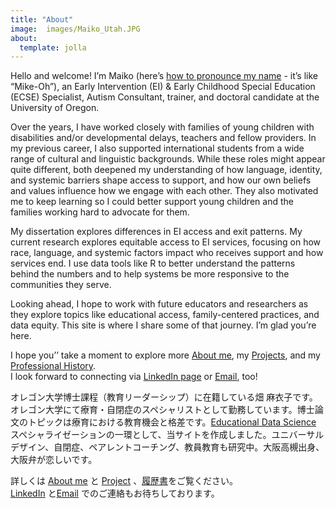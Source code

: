 ```yaml
---
title: "About"
image:  images/Maiko_Utah.JPG
about:
  template: jolla
---
```


Hello and welcome! I'm Maiko (here's [how to pronounce my name](https://namedrop.io/maikohata) - it's like "Mike-Oh"), an Early Intervention (EI) & Early Childhood Special Education (ECSE) Specialist, Autism Consultant, trainer, and doctoral candidate at the University of Oregon.

Over the years, I have worked closely with families of young children with disabilities and/or developmental delays, teachers and fellow providers. In my previous career, I also supported international students from a wide range of cultural and linguistic backgrounds. While these roles might appear quite different, both deepened my understanding of how language, identity, and systemic barriers shape access to support, and how our own beliefs and values influence how we engage with each other. They also motivated me to keep learning so I could better support young children and the families working hard to advocate for them.

My dissertation explores differences in EI access and exit patterns. My current research explores equitable access to EI services, focusing on how race, language, and systemic factors impact who receives support and how services end. I use data tools like R to better understand the patterns behind the numbers and to help systems be more responsive to the communities they serve.

Looking ahead, I hope to work with future educators and researchers as they explore topics like educational access, family-centered practices, and data equity. This site is where I share some of that journey. I’m glad you’re here.

I hope you'' take a moment to explore more [About me](about.html), my [Projects](posts.html), and my [Professional History](images/Maiko%20Hata%20CV%2025.pdf).\
I look forward to connecting via [LinkedIn page](https://www.linkedin.com/in/maikohata/) or [Email](mailto:hata@uoregon.edu), too!

オレゴン大学博士課程（教育リーダーシップ）に在籍している畑 麻衣子です。オレゴン大学にて療育・自閉症のスペシャリストとして勤務しています。博士論文のトピックは療育における教育機会と格差です。[Educational Data Science](https://education.uoregon.edu/) スペシャライゼーションの一環として、当サイトを作成しました。ユニバーサルデザイン、自閉症、ペアレントコーチング、教員教育も研究中。大阪高槻出身、大阪弁が恋しいです。

詳しくは [About me](about.html) と [Project](posts.html) 、[履歴書](images/Maiko%20Hata%20CV%2025.pdf)をご覧ください。\
[LinkedIn](https://www.linkedin.com/in/maikohata/) と[Email](mailto:hata@uoregon.edu) でのご連絡もお待ちしております。
